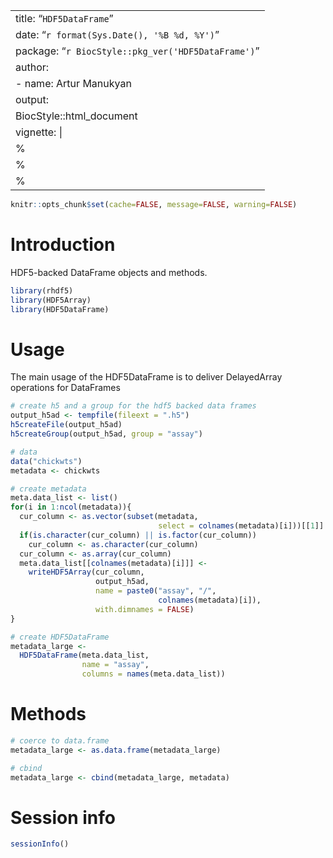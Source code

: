 
---
title: "`HDF5DataFrame`"
date: "`r format(Sys.Date(), '%B %d, %Y')`"
package: "`r BiocStyle::pkg_ver('HDF5DataFrame')`"
author: 
  - name: Artur Manukyan
output:
  BiocStyle::html_document
vignette: |
  %\VignetteIndexEntry{HDF5DataFrame}
  %\VignetteEngine{knitr::rmarkdown}
  %\VignetteEncoding{UTF-8}
---

```r
knitr::opts_chunk$set(cache=FALSE, message=FALSE, warning=FALSE)
```

# Introduction

HDF5-backed DataFrame objects and methods. 

```r
library(rhdf5)
library(HDF5Array)
library(HDF5DataFrame)
```

# Usage

The main usage of the HDF5DataFrame is to deliver DelayedArray 
operations for DataFrames

```r

# create h5 and a group for the hdf5 backed data frames
output_h5ad <- tempfile(fileext = ".h5")
h5createFile(output_h5ad)
h5createGroup(output_h5ad, group = "assay")

# data
data("chickwts")
metadata <- chickwts

# create metadata
meta.data_list <- list()
for(i in 1:ncol(metadata)){
  cur_column <- as.vector(subset(metadata, 
                                 select = colnames(metadata)[i]))[[1]]
  if(is.character(cur_column) || is.factor(cur_column))
    cur_column <- as.character(cur_column)
  cur_column <- as.array(cur_column)
  meta.data_list[[colnames(metadata)[i]]] <- 
    writeHDF5Array(cur_column,
                   output_h5ad, 
                   name = paste0("assay", "/", 
                                 colnames(metadata)[i]), 
                   with.dimnames = FALSE) 
}

# create HDF5DataFrame
metadata_large <- 
  HDF5DataFrame(meta.data_list, 
                name = "assay",
                columns = names(meta.data_list))
```

# Methods

```r
# coerce to data.frame
metadata_large <- as.data.frame(metadata_large)

# cbind
metadata_large <- cbind(metadata_large, metadata)
```

# Session info

```r
sessionInfo()
```